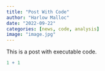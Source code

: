 ```yaml
---
title: "Post With Code"
author: "Harlow Malloc"
date: "2022-09-22"
categories: [news, code, analysis]
image: "image.jpg"
---
```


This is a post with executable code.

```r
1 + 1
```
